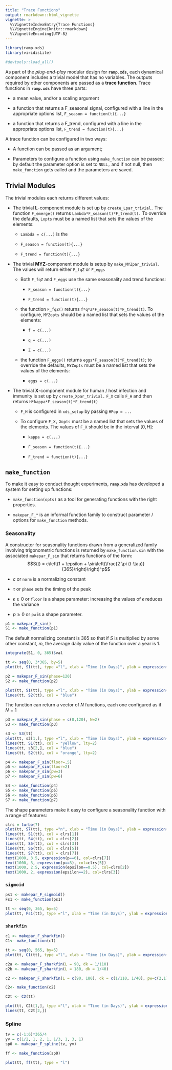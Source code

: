 ```yaml
---
title: "Trace Functions"
output: rmarkdown::html_vignette
vignette: >
  %\VignetteIndexEntry{Trace Functions}
  %\VignetteEngine{knitr::rmarkdown}
  %\VignetteEncoding{UTF-8}
---
```


```r
library(ramp.xds)
library(viridisLite)
```


```r
#devtools::load_all()
```

As part of the  *plug-and-play* modular design for **`ramp.xds`,** each dynamical component includes a trivial model that has no variables. The outputs required by other components are passed as a **trace function**. Trace functions in **`ramp.xds`** have three parts:

+ a mean value, and/or a scaling argument

+ a function that returns a F_seasonal signal, configured with a line in the appropriate options list, `F_season = function(t){...}` 

+ a function that returns a F_trend, configured with a line in the appropriate options list, `F_trend = function(t){...}` 

A trace function can be configured in two ways: 

+ A function can be passed as an argument;

+ Parameters to configure a function using `make_function` can be passed; by default the parameter option is set to `NULL,` and if not null, then `make_function` gets called and the parameters are saved.  



## Trivial Modules 


The trivial modules each returns different values:

+ The trivial **L**-component module is set up by `create_Lpar_trivial.` The function `F_emerge()` returns `Lambda*F_season(t)*F_trend(t).` To override the defaults, `Lopts` must be a named list that sets the values of the elements: 

    - `Lambda = c(...)` is the
        
    - `F_season = function(t){...}`
        
    - `F_trend = function(t){...}`

+ The trivial **MYZ**-component module is setup by `make_MYZpar_trivial.` The values will return either `F_fqZ` or `F_eggs` 

    - Both `F_fqZ` and `F_eggs` use the same seasonality and trend functions: 

        - `F_season = function(t){...}` 
        
        - `F_trend = function(t){...}` 

    - the function `F_fqZ()` returns `f*q*Z*F_season(t)*F_trend(t)`. To configure, `MYZopts` should be a named list that sets the values of the elements: 
    
        - `f = c(...)` 
        
        - `q = c(...)` 
        
        - `Z = c(...)`
    
    - the function `F_eggs()` returns `eggs*F_season(t)*F_trend(t)`; to override the defaults, `MYZopts` must be a named list that sets the values of the elements:
    
        - ` eggs = c(...)`

+ The trivial **X**-component module for human / host infection and immunity is set up by `create_Xpar_trivial.` `F_X` calls `F_H` and then returns `H*kappa*F_season(t)*F_trend(t)` 

    - `F_H` is configured in `xds_setup` by passing `HPop = ...` 
    
    - To configure `F_X,` `Xopts` must be a named list that sets the values of the elements. The values of `F_X` should be in the interval $[0,H]:$ 
    
      - `kappa = c(...)`
        
      - `F_season = function(t){...}`
        
      - `F_trend = function(t){...}`
        
## `make_function`

To make it easy to conduct thought experiments, **`ramp.xds`** has developed a system for setting up functions: 

  + `make_function(opts)` as a tool for generating functions with the right properties. 
  
  + `makepar_F_*` is an informal function family to construct parameter / options for `make_function` methods. 

### Seasonality

A constructor for seasonality functions drawn from a generalized family involving trigonometric functions is returned by `make_function.sin` with the associated `makepar_F_sin` that returns functions of the form: 
$$S(t) =  c\left(1 + \epsilon + \sin\left(\frac{2 \pi (t-\tau)}{365}\right)\right)^p$$

+ $c$ or `norm` is a normalizing constant 

+ $\tau$ or `phase` sets the timing of the peak

+ $\epsilon \geq 0$ or `floor` is a shape parameter: increasing the values of $\epsilon$ reduces the variance 

+ $p \geq 0$ or `pw` is a shape parameter.

```r
p1 = makepar_F_sin()
S1 <- make_function(p1)

```

The default normalizing constant is $365$ so that if $S$ is multiplied by some other constant, $m,$ the average daily value of the function over a year is $1.$

```r
integrate(S1, 0, 365)$val
```

```r
tt <- seq(0, 3*365, by=5)
plot(tt, S1(tt), type ="l", xlab = "Time (in Days)", ylab = expression(S(t)))
```


```r
p2 = makepar_F_sin(phase=120)
S2 <- make_function(p2)
```


```r
plot(tt, S1(tt), type ="l", xlab = "Time (in Days)", ylab = expression(S(t)))
lines(tt, S2(tt), col = "blue")
```

The function can return a vector of $N$ functions, each one configured as if $N=1$

```r
p3 = makepar_F_sin(phase = c(0,120), N=2)
S3 <- make_function(p3)
```

```r
s3 <- S3(tt) 
plot(tt, s3[1,], type ="l", xlab = "Time (in Days)", ylab = expression(S(t)))
lines(tt, S1(tt), col = "yellow", lty=2)
lines(tt, s3[2,], col = "blue")
lines(tt, S2(tt), col = "orange", lty=2)
```
```r
p4 <- makepar_F_sin(floor=.5)
p5 <- makepar_F_sin(floor=2)
p6 <- makepar_F_sin(pw=3)
p7 <- makepar_F_sin(pw=6)
```


```r
S4 <- make_function(p4)
S5 <- make_function(p5)
S6 <- make_function(p6)
S7 <- make_function(p7)
```

The shape parameters make it easy to configure a seasonality function with a range of features: 

```r
clrs = turbo(7)
plot(tt, S7(tt), type ="n", xlab = "Time (in Days)", ylab = expression(S(t)))
lines(tt, S1(tt), col = clrs[1])
lines(tt, S4(tt), col = clrs[2])
lines(tt, S5(tt), col = clrs[3])
lines(tt, S6(tt), col = clrs[5])
lines(tt, S7(tt), col = clrs[7])
text(1000, 3.5, expression(p==6), col=clrs[7])
text(1000, 3, expression(p==3), col=clrs[5])
text(1000, 2.5, expression(epsilon==0.5), col=clrs[2])
text(1000, 2, expression(epsilon==2), col=clrs[3])
```


###  `sigmoid` 

```r
ps1 <- makepar_F_sigmoid()
Fs1 <- make_function(ps1)
```

```r
tt <- seq(0, 365, by=5)
plot(tt, Fs1(tt), type ="l", xlab = "Time (in Days)", ylab = expression(Fs1(t)))
```

### `sharkfin`

```r
c1 <- makepar_F_sharkfin()
C1<- make_function(c1)
```



```r
tt <- seq(0, 565, by=5)
plot(tt, C1(tt), type ="l", xlab = "Time (in Days)", ylab = expression(Fs1(t)))
```



```r
c2a <- makepar_F_sharkfin(L = 90, dk = 1/110)
c2b <- makepar_F_sharkfin(L = 180, dk = 1/40)
```

```r
c2 <- makepar_F_sharkfin(L = c(90, 180), dk = c(1/110, 1/40), pw=c(2,1), N=2)
```

```r
C2<- make_function(c2)
```


```r
C2t <- C2(tt)
```



```r
plot(tt, C2t[1,], type ="l", xlab = "Time (in Days)", ylab = expression(Fs1(t)))
lines(tt, C2t[2,])
```

### Spline



```r
tv = c(-1:6)*365/4
yv = c(1/2, 1, 2, 1, 1/3, 1, 3, 1) 
sp0 <- makepar_F_spline(tv, yv)
```


```r
ff <- make_function(sp0)
```


```r
plot(tt, ff(tt), type = "l")
```

